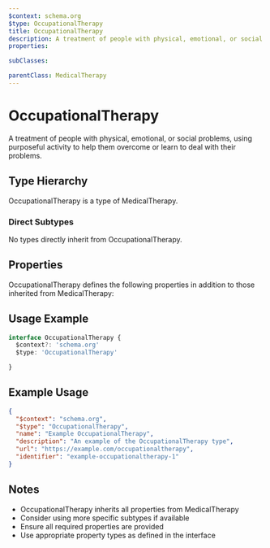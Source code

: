 ```yaml
---
$context: schema.org
$type: OccupationalTherapy
title: OccupationalTherapy
description: A treatment of people with physical, emotional, or social problems, using purposeful activity to help them overcome or learn to deal with their problems.
properties:

subClasses:

parentClass: MedicalTherapy
---
```


# OccupationalTherapy

A treatment of people with physical, emotional, or social problems, using purposeful activity to help them overcome or learn to deal with their problems.

## Type Hierarchy

OccupationalTherapy is a type of MedicalTherapy.

### Direct Subtypes

No types directly inherit from OccupationalTherapy.

## Properties

OccupationalTherapy defines the following properties in addition to those inherited from MedicalTherapy:



## Usage Example

```typescript
interface OccupationalTherapy {
  $context?: 'schema.org'
  $type: 'OccupationalTherapy'

}
```

## Example Usage

```json
{
  "$context": "schema.org",
  "$type": "OccupationalTherapy",
  "name": "Example OccupationalTherapy",
  "description": "An example of the OccupationalTherapy type",
  "url": "https://example.com/occupationaltherapy",
  "identifier": "example-occupationaltherapy-1"
}
```

## Notes

- OccupationalTherapy inherits all properties from MedicalTherapy
- Consider using more specific subtypes if available
- Ensure all required properties are provided
- Use appropriate property types as defined in the interface
